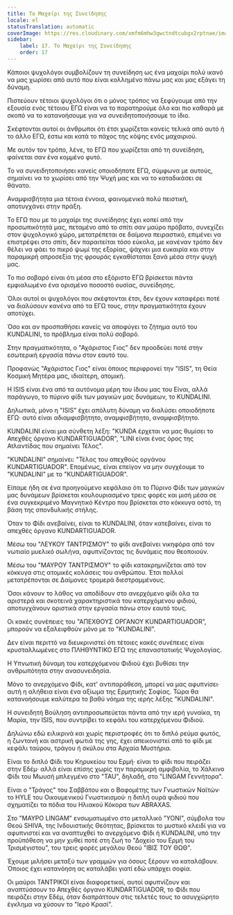 ```yaml
---
title: Το Μαχαίρι της Συνείδησης
locale: el
statusTranslation: automatic
coverImage: https://res.cloudinary.com/xmfm6mhw3gwctndtcubgx2rptnae/image/upload/v1741354419/small_cover_la_gran_rebelion_28716e29d2.webp
sidebar:
    label: 17. Το Μαχαίρι της Συνείδησης
    order: 17
---
```

Κάποιοι ψυχολόγοι συμβολίζουν τη συνείδηση ως ένα μαχαίρι πολύ ικανό να μας χωρίσει από αυτό που είναι κολλημένο πάνω μας και μας εξάγει τη δύναμη.

Πιστεύουν τέτοιοι ψυχολόγοι ότι ο μόνος τρόπος να ξεφύγουμε από την εξουσία ενός τέτοιου ΕΓΩ είναι να το παρατηρούμε όλο και πιο καθαρά με σκοπό να το κατανοήσουμε για να συνειδητοποιήσουμε το ίδιο.

Σκέφτονται αυτοί οι άνθρωποι ότι έτσι χωρίζεται κανείς τελικά από αυτό ή το άλλο ΕΓΩ, έστω και κατά το πάχος της κόψης ενός μαχαιριού.

Με αυτόν τον τρόπο, λένε, το ΕΓΩ που χωρίζεται από τη συνείδηση, φαίνεται σαν ένα κομμένο φυτό.

Το να συνειδητοποιήσει κανείς οποιοδήποτε ΕΓΩ, σύμφωνα με αυτούς, σημαίνει να το χωρίσει από την Ψυχή μας και να το καταδικάσει σε θάνατο.

Αναμφισβήτητα μια τέτοια έννοια, φαινομενικά πολύ πειστική, αποτυγχάνει στην πράξη.

Το ΕΓΩ που με το μαχαίρι της συνείδησης έχει κοπεί από την προσωπικότητά μας, πεταμένο από το σπίτι σαν μαύρο πρόβατο, συνεχίζει στον ψυχολογικό χώρο, μετατρέπεται σε δαίμονα πειραστικό, επιμένει να επιστρέψει στο σπίτι, δεν παραιτείται τόσο εύκολα, με κανέναν τρόπο δεν θέλει να φάει το πικρό ψωμί της εξορίας, ψάχνει μια ευκαιρία και στην παραμικρή απροσεξία της φρουράς εγκαθίσταται ξανά μέσα στην ψυχή μας.

Το πιο σοβαρό είναι ότι μέσα στο εξόριστο ΕΓΩ βρίσκεται πάντα εμφιαλωμένο ένα ορισμένο ποσοστό ουσίας, συνείδησης.

Όλοι αυτοί οι ψυχολόγοι που σκέφτονται έτσι, δεν έχουν καταφέρει ποτέ να διαλύσουν κανένα από τα ΕΓΩ τους, στην πραγματικότητα έχουν αποτύχει.

Όσο και αν προσπαθήσει κανείς να αποφύγει το ζήτημα αυτό του KUNDALINI, το πρόβλημα είναι πολύ σοβαρό.

Στην πραγματικότητα, ο "Αχάριστος Γιος" δεν προοδεύει ποτέ στην εσωτερική εργασία πάνω στον εαυτό του.

Προφανώς "Αχάριστος Γιος" είναι όποιος περιφρονεί την "ISIS", τη Θεία Κοσμική Μητέρα μας, ιδιαίτερη, ατομική.

Η ISIS είναι ένα από τα αυτόνομα μέρη του ίδιου μας του Είναι, αλλά παράγωγο, το πύρινο φίδι των μαγικών μας δυνάμεων, το KUNDALINI.

Δηλωτικά, μόνο η "ISIS" έχει απόλυτη δύναμη να διαλύσει οποιοδήποτε ΕΓΩ· αυτό είναι αδιαμφισβήτητο, αναμφισβήτητο, αναμφισβήτητο.

KUNDALINI είναι μια σύνθετη λέξη: "KUNDA έρχεται να μας θυμίσει το Απεχθές όργανο KUNDARTIGUADOR", "LINI είναι ένας όρος της Ατλαντίδας που σημαίνει Τέλος".

"KUNDALINI" σημαίνει: "Τέλος του απεχθούς οργάνου KUNDARTIGUADOR". Επομένως, είναι επείγον να μην συγχέουμε το "KUNDALINI" με το "KUNDARTIGUADOR".

Είπαμε ήδη σε ένα προηγούμενο κεφάλαιο ότι το Πύρινο Φίδι των μαγικών μας δυνάμεων βρίσκεται κουλουριασμένο τρεις φορές και μισή μέσα σε ένα συγκεκριμένο Μαγνητικό Κέντρο που βρίσκεται στο κόκκυγα οστό, τη βάση της σπονδυλικής στήλης.

Όταν το Φίδι ανεβαίνει, είναι το KUNDALINI, όταν κατεβαίνει, είναι το απεχθές όργανο KUNDARTIGUADOR.

Μέσω του "ΛΕΥΚΟΥ ΤΑΝΤΡΙΣΜΟΥ" το φίδι ανεβαίνει νικηφόρα από τον νωτιαίο μυελικό σωλήνα, αφυπνίζοντας τις δυνάμεις που θεοποιούν.

Μέσω του "ΜΑΥΡΟΥ ΤΑΝΤΡΙΣΜΟΥ" το φίδι κατακρημνίζεται από τον κόκκυγα στις ατομικές κολάσεις του ανθρώπου. Έτσι πολλοί μετατρέπονται σε Δαίμονες τρομερά διεστραμμένους.

Όσοι κάνουν το λάθος να αποδίδουν στο ανερχόμενο φίδι όλα τα αριστερά και σκοτεινά χαρακτηριστικά του κατερχόμενου φιδιού, αποτυγχάνουν οριστικά στην εργασία πάνω στον εαυτό τους.

Οι κακές συνέπειες του "ΑΠΕΧΘΟΥΣ ΟΡΓΑΝΟΥ KUNDARTIGUADOR", μπορούν να εξαλειφθούν μόνο με το "KUNDALINI".

Δεν είναι περιττό να διευκρινιστεί ότι τέτοιες κακές συνέπειες είναι κρυσταλλωμένες στο ΠΛΗΘΥΝΤΙΚΟ ΕΓΩ της επαναστατικής Ψυχολογίας.

Η Υπνωτική δύναμη του κατερχόμενου Φιδιού έχει βυθίσει την ανθρωπότητα στην ανασυνειδησία.

Μόνο το ανερχόμενο Φίδι, κατ' αντιπαράθεση, μπορεί να μας αφυπνίσει· αυτή η αλήθεια είναι ένα αξίωμα της Ερμητικής Σοφίας. Τώρα θα κατανοήσουμε καλύτερα το βαθύ νόημα της ιερής λέξης "KUNDALINI".

Η συνειδητή Βούληση αντιπροσωπεύεται πάντα από την ιερή γυναίκα, τη Μαρία, την ISIS, που συντρίβει το κεφάλι του κατερχόμενου Φιδιού.

Δηλώνω εδώ ειλικρινά και χωρίς περιστροφές ότι το διπλό ρεύμα φωτός, η ζωντανή και αστρική φωτιά της γης, έχει απεικονιστεί από το φίδι με κεφάλι ταύρου, τράγου ή σκύλου στα Αρχαία Μυστήρια.

Είναι το διπλό Φίδι του Κηρυκείου του Ερμή· είναι το φίδι που πειράζει στην Εδέμ· αλλά είναι επίσης χωρίς την παραμικρή αμφιβολία, το Χάλκινο Φίδι του Μωυσή μπλεγμένο στο "TAU", δηλαδή, στο "LINGAM Γεννήτορα".

Είναι ο "Τράγος" του Σαββάτου και ο Βαφομέτης των Γνωστικών Ναϊτών· το HYLE του Οικουμενικού Γνωστικισμού· η διπλή ουρά φιδιού που σχηματίζει τα πόδια του Ηλιακού Κόκορα των ABRAXAS.

Στο "ΜΑΥΡΟ LINGAM" ενσωματωμένο στο μεταλλικό "YONI", σύμβολα του Θεού SHIVA, της Ινδουιστικής Θεότητας, βρίσκεται το μυστικό κλειδί για να αφυπνιστεί και να αναπτυχθεί το ανερχόμενο Φίδι ή KUNDALINI, υπό την προϋπόθεση να μην χυθεί ποτέ στη ζωή το "Δοχείο του Ερμή του Τρισμέγιστου", του τρεις φορές μεγάλου Θεού "ΙΒΙΣ ΤΟΥ ΘΩΘ".

Έχουμε μιλήσει μεταξύ των γραμμών για όσους ξέρουν να καταλάβουν. Όποιος έχει κατανόηση ας καταλάβει γιατί εδώ υπάρχει σοφία.

Οι μαύροι ΤΑΝΤΡΙΚΟΙ είναι διαφορετικοί, αυτοί αφυπνίζουν και αναπτύσσουν το Απεχθές όργανο KUNDARTIGUADOR, το Φίδι που πειράζει στην Εδέμ, όταν διαπράττουν στις τελετές τους το ασυγχώρητο έγκλημα να χύσουν το "Ιερό Κρασί".


